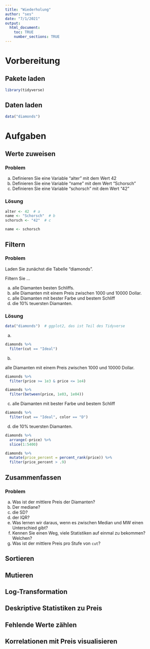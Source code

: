 ```yaml
---
title: "Wiederholung"
author: "ses"
date: "7/1/2021"
output: 
  html_document:
    toc: TRUE
    number_sections: TRUE
---
```






# Vorbereitung

## Pakete laden

```r
library(tidyverse)
```



## Daten laden

```r
data("diamonds")
```



# Aufgaben


## Werte zuweisen


### Problem

a) Definieren Sie eine Variable "alter" mit dem Wert 42
b) Definieren Sie eine Variable "name" mit dem Wert "Schorsch"
c) Definieren Sie eine Variable "schorsch" mit dem Wert "42"


### Lösung




```r
alter <- 42  # a
name <- "Schorsch"  # b
schorsch <- "42"  # c
```


```r
name <- schorsch
```



## Filtern


### Problem

Laden Sie zunächst die Tabelle "diamonds".



Filtern Sie ...

a) alle Diamanten besten Schliffs.
b) alle Diamanten mit einem Preis zwischen 1000 und 10000 Dollar.
c) alle Diamanten mit bester Farbe und bestem Schliff
d) die 10% teuersten Diamanten.


### Lösung

```r
data("diamonds")  # ggplot2, das ist Teil des Tidyverse
```


a)

```r
diamonds %>% 
  filter(cut == "Ideal")
```

b)


 alle Diamanten mit einem Preis zwischen 1000 und 10000 Dollar.
 
```r
diamonds %>% 
  filter(price >= 1e3 & price <= 1e4)
```


```r
diamonds %>% 
  filter(between(price, 1e03, 1e04))
```

 
c) alle Diamanten mit bester Farbe und bestem Schliff


```r
diamonds %>% 
  filter(cut == "Ideal", color == "D")
```



d) die 10% teuersten Diamanten.

```r
diamonds %>% 
  arrange(-price) %>% 
  slice(1:5400)
```

```r
diamonds %>% 
  mutate(price_percent = percent_rank(price)) %>% 
  filter(price_percent > .9)
```



## Zusammenfassen



### Problem

a) Was ist der mittlere Preis der Diamanten?
b) Der mediane?
c) die SD?
d) der IQR?
e) Was lernen wir daraus, wenn es zwischen Median und MW einen Unterschied gibt?
f) Kennen Sie einen Weg, viele Statistiken auf einmal zu bekommen? Welchen?
g) Was ist der mittlere Preis pro Stufe von `cut`?


## Sortieren


## Mutieren



## Log-Transformation


## Deskriptive Statistiken zu Preis


## Fehlende Werte zählen


## Korrelationen mit Preis visualisieren


## 



